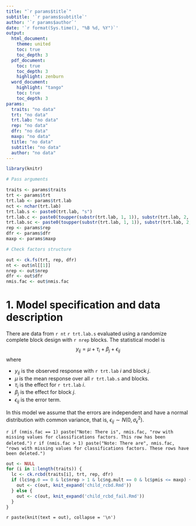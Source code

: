 ```yaml
---
title: "`r params$title`"
subtitle: '`r params$subtitle`'
author: '`r params$author`'
date: '`r format(Sys.time(), "%B %d, %Y")`'
output: 
  html_document:
    theme: united
    toc: true
    toc_depth: 3
  pdf_document:
    toc: true
    toc_depth: 3
    highlight: zenburn
  word_document:
    highlight: "tango"
    toc: true
    toc_depth: 3
params: 
  traits: "no data"
  trt: "no data"
  trt.lab: "no data"
  rep: "no data"
  dfr: "no data"
  maxp: "no data"
  title: "no data"
  subtitle: "no data"
  author: "no data"
---
```


```r
library(knitr)

# Pass arguments

traits <- params$traits
trt <- params$trt
trt.lab <- params$trt.lab
nct <- nchar(trt.lab)
trt.lab.s <- paste0(trt.lab, "s")
trt.lab.c <- paste0(toupper(substr(trt.lab, 1, 1)), substr(trt.lab, 2, nct))
trt.lab.sc <- paste0(toupper(substr(trt.lab, 1, 1)), substr(trt.lab, 2, nct), "s")
rep <- params$rep
dfr <- params$dfr
maxp <- params$maxp

# Check factors structure

out <- ck.fs(trt, rep, dfr)
nt <- out$nl[[1]]
nrep <- out$nrep
dfr <- out$dfr
nmis.fac <- out$nmis.fac


```

# 1. Model specification and data description

There are data from `r nt` `r trt.lab.s` evaluated using a randomize complete block design with `r nrep` blocks. The statistical model is
$$
y_{ij} = \mu + \tau_i + \beta_j + \epsilon_{ij}
$$
where

* $y_{ij}$ is the observed response with `r trt.lab` $i$ and block $j$.
* $\mu$ is the mean response over all `r trt.lab.s` and blocks.
* $\tau_i$ is the effect for `r trt.lab` $i$.
* $\beta_j$ is the effect for block $j$.
* $\epsilon_{ij}$ is the error term.

In this model we assume that the errors are independent and have a normal distribution with common variance, that is, $\epsilon_{ij} \sim N(0,\sigma_{\epsilon}^2)$.

`r if (nmis.fac == 1) paste("Note: There is", nmis.fac, "row with missing values for classifications factors. This row has been deleted.")`
`r if (nmis.fac > 1) paste("Note: There are", nmis.fac, "rows with missing values for classifications factors. These rows have been deleted.")`

```r
out <- NULL
for (i in 1:length(traits)) {
  lc <- ck.rcbd(traits[i], trt, rep, dfr)
  if (lc$ng.0 == 0 & lc$nrep > 1 & lc$ng.mult == 0 & lc$pmis <= maxp) {
    out <- c(out, knit_expand('child_rcbd.Rmd'))
  } else {
    out <- c(out, knit_expand('child_rcbd_fail.Rmd'))
  }
}
```

`r paste(knit(text = out), collapse = '\n')`

